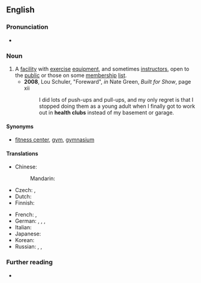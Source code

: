 ==English==
{{wikipedia}}

===Pronunciation===
* {{IPA|en|/ˈhɛlθ ˌkləb/}}

===Noun===
{{en-noun}}

# A [[facility]] with [[exercise]] [[equipment]], and sometimes [[instructor]]s, open to the [[public]] or those on some [[membership]] [[list]].
#* '''2008''', Lou Schuler, "Foreward", ''in'' Nate Green, ''Built for Show'', page xii
#*: I did lots of push-ups and pull-ups, and my only regret is that I stopped doing them as a young adult when I finally got to work out in '''health clubs''' instead of my basement or garage.

====Synonyms====
* {{sense|facility with exercise equipment}} [[fitness center]], [[gym]], [[gymnasium]]

====Translations====
{{trans-top|facility with exercise equipment}}
* Chinese:
*: Mandarin: {{t|cmn|健身中心|tr=jiànshēn zhōngxīn|sc=Hani}}
* Czech: {{t|cs|fitness centrum|n}}, {{t|cs|fitko|n}}
* Dutch: {{t+|nl|sportschool|m|f}}
* Finnish: {{t+|fi|kuntosali}}
{{trans-mid}}
* French: {{t|fr|centre de remise en form|m}}, {{t|fr|centre de fitness|m}}
* German: {{t+|de|Fitnessstudio|n}}, {{t|de|Sportstudio|n}}, {{t|de|Fitness-Center|n}}, {{t+|de|Muckibude|f}}
* Italian: {{t|it|centro benessere|m}}
* Japanese: {{t|ja|フィットネスクラブ|tr=fitonesu kurabu|sc=Jpan}}
* Korean: {{t|ko|헬스 클럽|sc=Kore}}
* Russian: {{t+|ru|фи́тнес-клуб|m|tr=fítnɛs-klub}}, {{t|ru|спорти́вный клуб|m}}, {{t|ru|спорти́вно-оздорови́тельный центр|m}}
{{trans-bottom}}

===Further reading===
* {{R:OneLook}}